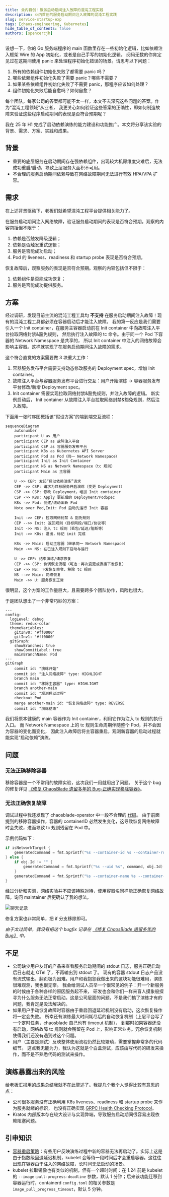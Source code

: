 ```yaml
---
title: 业内首创！服务启动期间注入故障的混沌工程实践
description: 业内首创的服务启动期间注入故障的混沌工程实践
slug: service-startup-exp
tags: [chaos-engineering, Kubernetes]
hide_table_of_contents: false
authors: [spencercjh]
---
```


设想一下，你的 Go 服务端程序的 main 函数里存在一些初始化逻辑，比如依赖注入框架 Wire 的 App 初始化，或者是自己手写的初始化逻辑。
阅码无数的你肯定见过在这期间使用 panic 来处理程序初始化错误的场景。请思考以下问题：

1. 所有的依赖组件初始化失败了都需要 panic 吗？
2. 哪些依赖组件初始化失败了需要 panic？哪些不需要？
3. 如果某些依赖组件初始化失败了不需要 panic，那程序应该如何处理？
4. 组件初始化失败后能自愈吗？如何自愈？

每个团队，每家公司的答案都可能不太一样，本文不去深究这些问题的答案。作为“混沌工程领域”从业者，
我更关心如何验证这些答案的正确性，即如何制造故障来验证这些程序启动期间的表现是否符合预期呢？

我在 25 年 H1 完成了启动依赖演练的能力建设和功能推广。本文将分享该实验的背景、需求、方案、实践和成果。

<!-- truncate -->

## 背景

- 重要的底层服务在启动期间存在强依赖组件，出现较大机房维度灾难后，无法成功重启/启动，导致上层服务大面积不可用。
- 不合理的服务启动期间依赖导致在网络故障期间无法进行有效 HPA/VPA 扩容。

## 需求

在上述背景驱动下，老板们就希望混沌工程平台提供相关能力了。

在服务启动期间注入网络故障，验证服务启动期间的表现是否符合预期。观察的内容包括但不限于：

1. 依赖是否触发降级逻辑；
2. 依赖是否触发重试逻辑；
3. 服务是否能成功启动；
4. Pod 的 liveness、readiness 和 startup probe 表现是否符合预期。

恢复故障后，观察服务的表现是否符合预期。观察的内容包括但不限于：

1. 依赖组件是否能成功恢复；
2. 服务是否能成功提供服务。

## 方案

经过调研，发现目前主流的混沌工程工具均 **不支持** 在服务启动期间注入故障！现有的混沌工程工具都必须在容器启动后才能注入故障。
我的第一反应是我们需要引入一个 Init container，在服务主容器启动前在 Init container 中向故障注入平台拉取网络封禁&豁免规则，
然后执行注入故障的 tc 命令。由于同一个 Pod 下容器的 Network Namespace 是共享的，
所以 Init container 中注入的网络故障会影响主容器。这样就实现了在服务启动期间注入故障的需求。

这个符合直觉的方案需要做 3 块重大工作：

1. 容器服务发布平台需要支持动态修改服务的 Deployment spec，增加 Init container。
2. 故障注入平台与容器服务发布平台进行交互：用户开始演练 -> 容器服务发布平台修改/新增 Deployment spec。
3. Init container 需要实现拉取网络封禁&豁免规则，并注入故障的逻辑。 新实例启动后，
   Init container 从故障注入平台拉取网络封禁&豁免规则，然后注入故障。

下面用一张时序图概括该“假设方案”的端到端交互流程：

```mermaid
sequenceDiagram
    autonumber
    participant U as 用户
    participant CEP as 故障注入平台
    participant CSP as 容器服务发布平台
    participant K8s as Kubernetes API Server
    participant Pod as Pod（同一 Network Namespace）
    participant Init as Init Container
    participant NS as Network Namespace（tc 规则）
    participant Main as 主容器

    U ->> CEP: 发起“启动依赖演练”请求
    CEP ->> CSP: 请求为目标服务开启演练（变更 Deployment）
    CSP ->> CSP: 修改 Deployment，增加 Init container
    CSP ->> K8s: Apply 更新后的 Deployment/PodSpec
    K8s ->> Pod: 创建/滚动出新 Pod
    Note over Pod,Init: Pod 启动先运行 Init 容器

    Init ->> CEP: 拉取网络封禁 & 豁免规则
    CEP -->> Init: 返回规则（目标网段/端口/协议等）
    Init ->> NS: 注入 tc 规则（丢包/延迟/阻断等）
    Init ->> K8s: 退出，标记 init 完成

    K8s ->> Main: 启动主容器（继承同一 Network Namespace）
    Main ->> NS: 在已注入规则下启动与运行

    U ->> CEP: 结束演练/请求恢复
    CEP ->> CSP: 协调恢复流程（可选：再次变更或直接下发恢复）
    CEP ->> NS: 下发恢复命令，移除 tc 规则
    NS -->> Main: 网络恢复
    Main ->> U: 服务恢复正常
```

很明显，这个方案的工作量巨大，且需要跨多个团队协作，风险也很大。

于是团队想出了一个非常巧妙的方案：

```mermaid
---
config:
  logLevel: debug
  theme: redux-color
  themeVariables:
    gitInv0: '#ff0000'
    gitInv1: '#ff0000'
  gitGraph:
    showBranches: true
    showCommitLabel: true
    mainBranchName: Pod
---
gitGraph
    commit id: "演练开始"
    commit id: "注入网络故障" type: HIGHLIGHT
    branch main
    commit id: "移除主容器" type: HIGHLIGHT
    branch another-main
    commit id: "观测启动过程"
    checkout Pod
    merge another-main id: "恢复网络故障" type: REVERSE
    commit id: "演练结束"
```

我们将原本健康的 main 容器作为 Init container，利用它作为注入 tc 规则的执行入口。
而 Network Namespace 上的 tc 规则生命周期伴随整个 Pod，并不会因为容器的变化而变化，
因此注入故障后将主容器重启，观测新容器的启动过程就能实现“启动依赖”演练。

## 问题

### 无法正确移除容器

移除容器是一个不常用的故障实验，这次我们一用就用出了问题。
关于这个 bug 的修复详见 [《修复 ChaosBlade 遗留多年的 Bug-正确实现移除容器》](chaosblade-bugfix#正确实现移除容器)。

### 无法正确恢复故障

调试过程中我还发现了 chaosblade-operator 中一段不合理的 [代码](https://github.com/chaosblade-io/chaosblade-operator/blob/master/exec/model/executor_copy.go#L276-L283)。
由于前面提到的移除容器操作，容器的 containerID 必然发生变化，这导致恢复网络故障时会失败，进而导致 tc 规则残留在 Pod 中。

示例代码如下：

```go
if isNetworkTarget {
    generatedCommand = fmt.Sprintf("%s --container-id %s --container-runtime %s", generatedCommand, obj.ContainerId, obj.ContainerRuntime)
} else {
    if obj.Id != "" {
        generatedCommand = fmt.Sprintf("%s --uid %s", command, obj.Id)
    }
    generatedCommand = fmt.Sprintf("%s --container-name %s --container-runtime %s", generatedCommand, obj.ContainerName, obj.ContainerRuntime)
}
```

经过分析和实测，网络实验并不应该特殊对待，使用容器名同样能正确恢复网络故障。询问 maintainer 后更确认了我的想法。

![聊天记录](assets/xcaspar-record.png)

修复方案也非常简单，把 if 分支移除即可。

_由于太过简单，我没有把这个 bugfix 记录在 [《修复 ChaosBlade 遗留多年的 Bug》](chaosblade-bugfix) 中。_

## 不足

- 公司缺少用户友好的产品来查看服务启动期间的 stdout 日志，服务正确启动后日志就走 OTel 了，不再输出到 stdout 了。
  现有的容器 stdout 日志产品没有流式输出，翻页极为困难。用户和我抱怨我做出来的这块功能很难用，演练很难观测，我也很无奈。
  我会给测试人员举一个很常见的例子：开一个新服务的时候由于各种各样的原因服务起不来，
  研发也会和你们一样来盲人摸象般探寻为什么服务无法正常启动。这是公司层面的问题，不是我们搞了演练才有的问题，我肯定是没法解决的。
- 如果用户手动恢复故障时容器由于重启回退延迟机制没有启动，这次恢复操作将一定会失败。
  所幸还有演练最大时间耗尽后的自动恢复机制（上层平台写了一个定时任务，chaosblade 自己也有 timeout 机制），
  到那时如果容器还没有启动，网络故障 tc 规则就会残留在 Pod 上，影响正常业务。冗余恢复机制使得我们还没有遇到过这个问题。
- 用户（主要是测试）反映整体使用流程仍然比较繁琐，需要掌握非常多的代码细节。
  这点我无能为力，我认为这就是个白盒测试，应该由写代码的研发来操作，而不是不熟悉代码的测试来操作。

## 演练暴露出来的风险

给老板汇报用的成果总结我就不在此赘述了。我提几个我个人觉得比较有意思的点：

- 公司很多服务没有正确利用 K8s liveness、readiness 和 startup probe 来作为服务就绪的标识，
  也没有正确实现 [GRPC Health Checking Protocol](https://github.com/grpc/grpc/blob/master/doc/health-checking.md)。
- Kratos 内部版本存在较大设计与实现弊端，导致服务启动期间很容易出现依赖阻塞问题。

## 引申知识

- [容器重启策略](https://kubernetes.io/zh-cn/docs/concepts/workloads/pods/pod-lifecycle/#restart-policy)：有些用户反映演练过程中新的容器无法再启动了。实际上这是由于指数级回退延迟机制，kubelet 会等待一段时间后才会重启容器。这往往出现在容器由于注入的网络故障，长时间无法启动的场景。
- kubelet 拉取镜像也有类似的机制，但有一个超时时间：在 1.24 前是 kubelet 的 `--image-pull-progress-deadline` 参数，默认 1 分钟；后来该功能迁移到容器运行时，containerd `config.toml` 的相关参数是 `image_pull_progress_timeout`，默认 5 分钟。
